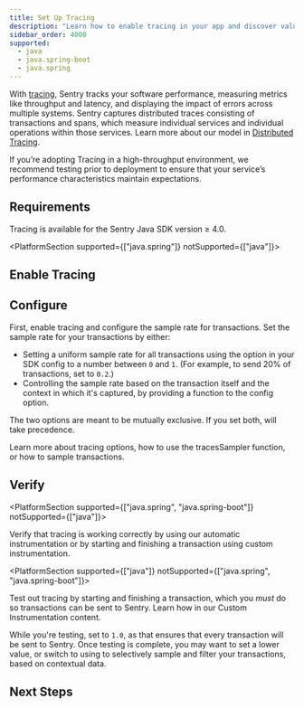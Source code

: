 ```yaml
---
title: Set Up Tracing
description: "Learn how to enable tracing in your app and discover valuable performance insights of your application."
sidebar_order: 4000
supported:
  - java
  - java.spring-boot
  - java.spring
---
```


With [tracing](/product/insights/overview), Sentry tracks your software performance, measuring metrics like throughput and latency, and displaying the impact of errors across multiple systems. Sentry captures distributed traces consisting of transactions and spans, which measure individual services and individual operations within those services. Learn more about our model in [Distributed Tracing](/product/sentry-basics/tracing/distributed-tracing/).

<Alert>

If you’re adopting Tracing in a high-throughput environment, we recommend testing prior to deployment to ensure that your service’s performance characteristics maintain expectations.

</Alert>

<Include name="opentelemetry-available.mdx" />

## Requirements

Tracing is available for the Sentry Java SDK version ≥ 4.0.

<PlatformSection supported={["java.spring"]} notSupported={["java"]}>

## Enable Tracing

<PlatformContent includePath="performance/enable-tracing" />

</PlatformSection>

## Configure

First, enable tracing and configure the sample rate for transactions. Set the sample rate for your transactions by either:

- Setting a uniform sample rate for all transactions using the <PlatformIdentifier name="traces-sample-rate" /> option in your SDK config to a number between `0` and `1`. (For example, to send 20% of transactions, set <PlatformIdentifier name="traces-sample-rate" /> to `0.2`.)
- Controlling the sample rate based on the transaction itself and the context in which it's captured, by providing a function to the <PlatformIdentifier name="traces-sampler" /> config option.

The two options are meant to be mutually exclusive. If you set both, <PlatformIdentifier name="traces-sampler" /> will take precedence.

<PlatformContent includePath="performance/configure-sample-rate" />

Learn more about tracing <PlatformLink to="/configuration/options/#tracing-options">options</PlatformLink>, how to use the <PlatformLink to="/configuration/sampling/#setting-a-sampling-function">tracesSampler</PlatformLink> function, or how to <PlatformLink to="/configuration/sampling/#sampling-transaction-events">sample transactions</PlatformLink>.

## Verify

<PlatformSection supported={["java.spring", "java.spring-boot"]} notSupported={["java"]}>

Verify that tracing is working correctly by using our <PlatformLink to="/tracing/instrumentation/automatic-instrumentation/">automatic instrumentation</PlatformLink> or by starting and finishing a transaction using <PlatformLink to="/tracing/instrumentation/custom-instrumentation/">custom instrumentation</PlatformLink>.

</PlatformSection>

<PlatformSection supported={["java"]} notSupported={["java.spring", "java.spring-boot"]}>

Test out tracing by starting and finishing a transaction, which you _must_ do so transactions can be sent to Sentry. Learn how in our <PlatformLink to="/tracing/instrumentation/custom-instrumentation/">Custom Instrumentation</PlatformLink> content.

</PlatformSection>

While you're testing, set <PlatformIdentifier name="traces-sample-rate" /> to `1.0`, as that ensures that every transaction will be sent to Sentry. Once testing is complete, you may want to set a lower <PlatformIdentifier name="traces-sample-rate" /> value, or switch to using <PlatformIdentifier name="traces-sampler" /> to selectively sample and filter your transactions, based on contextual data.

## Next Steps

<PageGrid />
